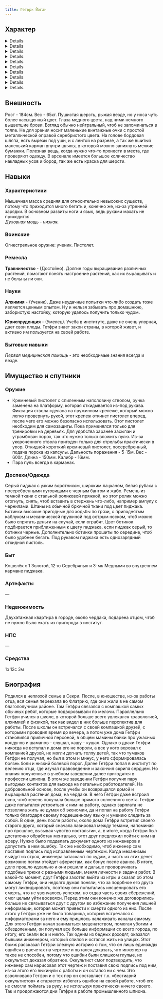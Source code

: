 ```yaml
---
title: Гетфри Йоган
---
```


<CharacterCard data="heroes" name="Гетфри Йоган" />

<NiheriaRuler/>

## Характер
<Details summary="Мировоззрение" >
    *Хаотично-Нейтральный*  
    В детстве Гетфри жил в Секри в довольно обеспеченной, но строгой семье академика. После, в юношестве, из-за работы отца, они всей семьей переехали во Флатрию, где жили в не самом благополучном районе. Там Гетфри связался с компашкой самых обычных ребят, которые подворовывали по мелочи. Это образовало Гетфри, как личность, которого мало волнуют чужие потребности, но который и не будет без причины забирать последний хлеб.  

    Гетфри крайне важно иметь друзей среди бедного населения, так что многие знают его в лицо и не знают о нем ничего. Данная прослойка граждан буквально лучший информатор для любого профессионала в криминальной сфере, так что к услугам обделенных и обездоленных Гетфри прибегает, может даже чересчур, часто.
</Details>
<Details summary="Религия" >
    Не верит в возвращение богов, но от отца слышал, что когда-то они физически существовали в нашем мире. Как родители научили, что боги ни злые, ни хорошие, так и осталось это отношение у Гетфри. 
</Details>
<Details summary="Отношение к магии/технологиям, политические взгляды" >
    Поскольку отец Гетфри был академиком, то плохого отношения к технологиям у него не может быть. Сколько бы мать не пыталась привить старые ценности бестийцев о ненависти к магии, он так и продолжал уважать магов. Однако толика старании матери проникла в душу Гетфри.  

    Гетфри к технологиям куда более благосклонен, оными он постоянно пользуется и восхищается новыми разработками, которые может наблюдать по долгу работы. Любимые технологии Гетфри относятся к тем, которые потом применяются в сельхозе. У Гетфри дома есть небольшая рассада с брюквой, с камнем конденсирующем воду — райтаритом.
</Details>
<Details summary="Сильные и слабые стороны" >
    Самой сильной стороной Гетфри является умение искусно вылезать из щекотливых ситуаций без применения насилия, а лишь способностью ласково и вальяжно работать языком. Данное умение, однако, не божественный дар, а отработанный навык – риторика, отточенная тысячами бесед с разными личностями, с применением актерского мастерства и практикой лжи. 

    Второе удачное стечение судьбы – опрятное тело, ведь в тонкой работе шпиона нужно выглядеть хорошо, чтоб быть более  убедительным. Такое тело Гетфри получил в детстве: батя заставлял делать утреннюю зарядку, а в юношестве форма закрепилась на занятиях физической культуры в школе.

    Очередным плюсом является ловкость рук. Её Гетфри отработал, когда подворовывал с ребятней на разных рынках, хоть он и не гордится этой частью жизни. Данный навык так же пригодился ему в работе на простых заказах.

    Из минусов, Гетфри слишком близко воспринимает любую критику проделанной им работы. Даже после попытки упрекнуть Гетфри после выполненного заказа, профессиональный шпион будет заливать подушку крокодильими пол ночи. Отчасти, данная черта тянется из детства (все по Фрейду), из-за постоянного недовольства отца Гетфри пытался быть перфекционистом во всем, но в жизни невозможно избежать ошибок, в итоге, слезы стали простейшим способом излить своё недовольство собой же.

    Другой минус – низкий болевой порог. Допустим, если Гетфри прижмет толпа головорезов, то мозг шпиона выполнит лучший из доступных пируэтов - просто отключится. Бог весть откуда взялась эта особенность, но проявляться начал только по выпуску из школы, так что живет Гетфри с ней относительно недавно. К тому же, поскольку рефлекс этот непроизвольный, то перед отключением можно ненароком наговорить лишнего, а там повезёт, если проснется.

    Так же Гетфри терпеть не может галстуки в крапинку, потому что считает, что в толпе это слишком сильно цепляет взгляд и выглядит по-клоунски.
</Details>
<Details summary="Жизненная цель" >
    Сначала Гетфри думал, что единственное его желание это безбедная жизнь, но со временем, он понял, что за деньги можно купить счастье лишь недолговечное. Гетфри осенило, что его желание — это остаться в истории мира и не быть забытым, чтобы хоть в каком-то уголке мира его всегда помнили и вспоминали, либо героем, *либо злодеем.*
</Details>
<Details summary="Хобби" >
    Одно из любимых дел Гетфри - выращивание растений на чердаке, дома.

    Другое хобби - собирание коллекции перьев для письма, различные металлические оправы, раскраски оперения, наконечники и тд. 

    Гетфри составляет бестиарий, который должен классифицировать оккультистов. Для этого Гетфри опрашивает бедняков, с которыми связан, они описывают поведение наркоманов в состоянии аффекта, их привычки, что они употребляют и какие у наркоманов со стажем отличительные внешние черты. Составляется этот бестиарий, потому что оккультисты, которые по долгу службы постоянно должны употреблять наркотики, — это прямые конкуренты промышленных шпионов. 
</Details>
<Details summary="Страхи" >
    Гетфри опасается шаманов, ибо они могут заглядывать в души существ. Мать Гетфри прививала ему страх к ним, упорнее чем к страшным колдунам, поэтому эта установка так и осталась в голове у Гетфри.
</Details>
<Details summary="Неприязни" >
    Опасение Гетфри женщин на ходулях, обосновано мыслями, что в деревяшках скрыты мечи.

    Также Гетфри не любит особо высокие места, так как он может пережить падение с высоты не многим больше, чем смертельная высота для людей. Фенек все таки.

    Не любит он еще и холод, ибо сам из мест с довольно теплым климатом.

    Не боится, но испытывает легкую неприязнь Гетфри к могущественным магам, потому что сам он магию использовать не может.
</Details>
<Details summary="Табу" >
    Неприкосновенными для Гетфри остаются предметы старого искусства, он не станет красть их ни при каких обстоятельствах.

    Гетфри не будет принимать тяжелые наркотики добровольно, ибо считает их грязью, к которой опускаются только фанатики и оккультисты, которых Шпион тоже не любит. 
</Details>
<Details summary="Вредные привычки" >
    Гетфри злоуптребляет попытками использовать собственно выращеные растения в алхимии. Пока ничего особенного не выходило, только алкогольная настойка на каком-то помойном говне, которое понравится только гуталиновым бомжам.
</Details>

<NiheriaRuler/>

## Внешность
Рост - 184см. Вес - 65кг.
Пушистая шерсть, рыжая везде, но у носа чуть более насыщенный цвет. Глаза медного цвета, над ними немного выцветшие брови. Взгляд обычно нейтральный, чтоб не запоминаться в толпе. Не для зрения носит маленькие винтажные очки с простой металлической оправой серебристого цвета. На голове бордовая шляпа, есть вырезы под уши, и с лентой на разрезе, а так же вшитый маленький карман внутри шляпы, в который можно запихнуть мелкие бумажки. Полезная вещь, когда нужно что-то пронести в места, где проверяют одежду. В арсенале имеется большое количество накладных усов и бород, так же есть краска для шерсти.

<NiheriaRuler/>

## Навыки
### Характеристики
Мышечная масса средняя для относительно невысоких существ, потому что приходится много бегать и, конечно же, из-за утренней зарядки. В основном развиты ноги и язык, ведь руками махать не приходится.  
*Духовная мощь - низкая.*
### Воинские
Огнестрельное оружие: ученик. Пистолет.

### Ремесла
**Травничество** - (Достойно). Долгие годы выращивания различных растений, помогают понять настроение растений, как их выращивать и не больны ли они.

### Науки
**Алхимия** - (Ученик). Даже неудачные попытки что-либо создать тоже являются ценным опытом. Ну и нельзя забывать про домашнюю, забористую настойку, которую удалось получить только чудом.

**Юриспруденция** - (Умелец). Учеба в институте, даже не очень упорная, дает свои плоды. Гетфри знает закон страны, в которой живет, и активно им пользуется на своей работе.

### Бытовые навыки
*Первая медицинская помощь* - это необходимые знания всегда и везде.

<NiheriaRuler/>

## Имущество и спутники
### Оружие
* Кремневый пистолет с спиленным наполовину стволом, ручка заменена на платформу, которая откидывается из-под рукава. Фиксация ствола сделана на пружинном крепеже, который можно легко провернуть рукой, этот крепеж откинет пистолет вперед, после чего его можно безопасно использовать. Этот пистолет необходим для самозащиты. Пока применялся только для тренировки на деревьях. Для удобства заранее засыпан и утрамбован порох, так что нужно только вложить пулю. Из-за укороченного ствола пригоден только для стрельбы практически в упор. Откидной короткий кремневый пистолет, посеребренный, подача пороха из капсулы. Дальность поражения - 5-15м. Вес - 600г. Длина - 150мм. Калибр - 16мм.
* Пара пуль всегда в карманах.

### Доспехи/Одежда
Серый пиджак с узким воротником, широким лацканом, белая рубаха с посеребренными пуговицами с черным бантом и жабо. Ремень из темной ткани с стальной роликовой пряжкой, но этот ролик можно отогнуть, снять, чтоб вставить в стержень что-либо, например ампулу с чернилами. Штаны из обычной брючной ткани под цвет пиджака. Ботинки высокие пригодные для ходьбы по грязи, с приподнятым  каблуком и механической пружиной под острым носком, чтоб можно было спрятать деньги на случай, если ограбят. Цвет ботинок подбирается приближенным к цвету пиджака, если пиджак серый, то ботинки черные. Дополнительно ботинки прошиты по середине, чтоб было удобнее бегать. Под рукавом пиджака есть однозарядный откидной пистоль.

### Быт
Кошелёк с 1 Золотой, 12-ю Серебряных и 3-мя Медными во внутреннем кармане пиджака.

### Артефакты
—

### Недвижимость
Двухэтажная квартира в городе, около чердака, подарена отцом, чтоб не нужно было ехать из пригорода в институт.

### НПС
—

### Средства
1з 12с 3м 

<NiheriaRuler/>

## Биография
Родился в неплохой семье в Секри. После, в юношестве, из-за работы отца, вся семья переехала во Флатрию, где они жили в не самом благополучном районе. Там Гетфри связался с компашкой самых обычных ребят, которые подворовывали по мелочи. Параллельно Гетфри учился в школе, в которой больше всего увлекался травологией, алхимией и физикой, так как видел в них больше перспектив для работы. После школы он встречался с своей компашкой друзей, с которыми проводил время до вечера, а потом уже дома Гетфри становился приличной персоной, в общем мамины байки про ужасных колдунов и шаманов – слушал, кашу – кушал. Однако в драки Гетфри никогда не вступал и дома его не пороли, а все у кого воровал с компанией друзей, не могли догнать толпу детей, так что тумаков Гетфри не получал, но был в этом и минус, у него сформировалась боязнь боли и низкий болевой порог.  Далее Гетфри попал в институт по велению отца, где изучал правоведение и закончил скрипя сердцем. Но знания полученные в учебном заведении далее пригодятся в профессии шпиона. В этом же заведении Гетфри получил пару выгодных контактов для выхода на легальных работодателей. На добровольной основе, после учебы он возвращался домой и выращивал растения дома, на чердаке. В него Гетфри даже встроил окно, чтоб зелень получала больше прямого солнечного света. Гетфри даже попытался устроиться к ним на работу, однако зарплата не позволяла жить не думая об экономии, да и попал на работу Гетфри только благодаря своему подвешенному языку и умению следить за собой. В один, день после работы, около дома Гетфри встретил своего старого друга, который сначала лавировал между темами, напоминая про прошлое, вызывая чувство ностальгии, а, в итоге, когда Гетфри был достаточно обработан ментально, этот друг предложил пойти с ним на аферу. Нужно было подделать документ одного из инженеров и допустить в нем ошибку. Так же необходимо, чтоб инженер сам поставил подпись под исправленным чертежом. Когда механизмы выйдут из строя, инженера затаскают по судам, а часть из этих денег возможно потом отойдет аферистам, как бонус после аванса. В итоге, дело прошло идеально и они решили и дальше проворачивать подобные трюки с разными людьми, меняя личности и задачи работ. В какой-то момент, друг Гетфри захотел выйти из игры и сказал об этом самому Гетфри, они недолго думая поняли, что за подобное его друга могут ликвидировать, поэтому они попытались инсценировать его смерть, что не увенчалось успехом, но отдав часть своих сбережений, смог целым уйти восвояси. Перед этим они конечно же договорились больше не связываться друг с другом во избежание получения лишней информации, которая  может привести к смерти одного из них. После этого у Гетфри уже не было товарища, который встречался с информаторами за него и ему пришлось налаживать каналы самому. Для этого Гетфри начал заниматься меценатством, помогая убогим и обездоленным, он получал все больше информации со всего города, по итогу, его знали все и никто. Так одним из бедных доходяг, оказался бывшим инженером, который спился и остался жить на улицах. Этот бомж рассказал Гетфри слезную историю о том, что он лишь единожды ошибся в расчетах на чертеже и пытался доказать, что инженер на такое не способен, потому что ошибки были слишком глупые, но оккультист доказал обратное. Оккультист смог подтвердить, что инженер сам нарисовал этот чертеж и поставил свою подпись под ним, из-за этого его выкинули с работы и он остался ни с чем. Это взволновало Гетфри и с тех пор он составляет т.н. «бестиарий оккультистов» и старается избегать ошибок на своей работе, чтоб его не смогли поймать за руку, не используя практически ничего своего. Так и продолжаются дни Гетфри в работе промышленного шпиона.
